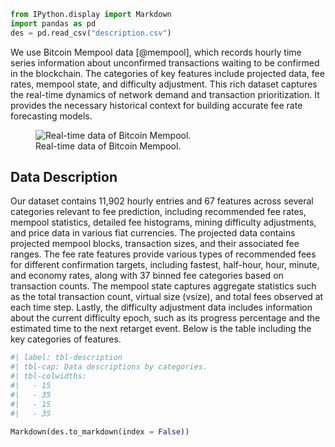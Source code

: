 ```python
from IPython.display import Markdown
import pandas as pd
des = pd.read_csv("description.csv")
```

We use Bitcoin Mempool data [@mempool], which records hourly time series information about unconfirmed transactions waiting to be confirmed in the blockchain. The categories of key features include projected data, fee rates, mempool state, and difficulty adjustment. This rich dataset captures the real-time dynamics of network demand and transaction prioritization. It provides the necessary historical context for building accurate fee rate forecasting models. 

::: {.quarto-figure-center}
![Real-time data of Bitcoin Mempool.](../img/mempool.png)
:::


## Data Description

Our dataset contains 11,902 hourly entries and 67 features across several categories relevant to fee prediction, including recommended fee rates, mempool statistics, detailed fee histograms, mining difficulty adjustments, and price data in various fiat currencies. The projected data contains projected mempool blocks, transaction sizes, and their associated fee ranges. The fee rate features provide various types of recommended fees for different confirmation targets, including fastest, half-hour, hour, minute, and economy rates, along with 37 binned fee categories based on transaction counts. The mempool state captures aggregate statistics such as the total transaction count, virtual size (vsize), and total fees observed at each time step. Lastly, the difficulty adjustment data includes information about the current difficulty epoch, such as its progress percentage and the estimated time to the next retarget event. Below is the table including the key categories of features. 

```python
#| label: tbl-description
#| tbl-cap: Data descriptions by categories.
#| tbl-colwidths:
#|   - 15
#|   - 35
#|   - 15
#|   - 35

Markdown(des.to_markdown(index = False))
```

